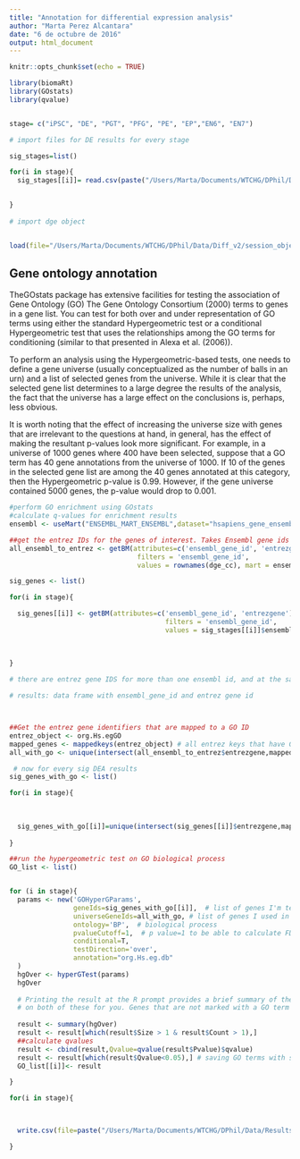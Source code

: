 ```yaml
---
title: "Annotation for differential expression analysis"
author: "Marta Perez Alcantara"
date: "6 de octubre de 2016"
output: html_document
---
```


```r
knitr::opts_chunk$set(echo = TRUE)
```


```r
library(biomaRt)
library(GOstats)
library(qvalue)


stage= c("iPSC", "DE", "PGT", "PFG", "PE", "EP","EN6", "EN7")

# import files for DE results for every stage

sig_stages=list()

for(i in stage){
  sig_stages[[i]]= read.csv(paste("/Users/Marta/Documents/WTCHG/DPhil/Data/Results/Diff_v2/Voom/conservative_counts/2016-10-05_sig_maxvals_",i,"_diff_expression_results.csv",sep=""))
 

}
 
# import dge object


load(file="/Users/Marta/Documents/WTCHG/DPhil/Data/Diff_v2/session_objects/dge_cc.xz",verbose=TRUE)  #loading the dge object for conservative counts


```

## Gene ontology annotation

TheGOstats package has extensive facilities for testing the association of Gene Ontology (GO) The Gene Ontology Consortium (2000) terms to genes in a gene list. You can test for both over and under representation of GO terms using either the standard Hypergeometric test or a conditional Hypergeometric test that uses the relationships among the GO terms for conditioning (similar to that presented in Alexa et al. (2006)).

To perform an analysis using the Hypergeometric-based tests, one needs to define a gene universe (usually conceptualized as the number of balls in an urn) and a list of selected genes from the universe. While it is clear that the selected gene list determines to a large degree the results of the analysis, the fact that the universe has a large effect on the conclusions is,
perhaps, less obvious.

It is worth noting that the effect of increasing the universe size with genes that are irrelevant to the questions at hand, in general, has the effect of making the resultant p-values look more significant. For example, in a universe of 1000 genes where 400 have been selected, suppose that a GO term has 40 gene annotations from the universe of 1000. If 10 of the genes in the selected gene list are among the 40 genes annotated at this category, then the Hypergeometric p-value is 0.99. However, if the gene universe contained 5000 genes, the p-value would drop to 0.001.
```r


#perform GO enrichment using GOstats
#calculate q-values for enrichment results
ensembl <- useMart("ENSEMBL_MART_ENSEMBL",dataset="hsapiens_gene_ensembl",host="www.ensembl.org")

##get the entrez IDs for the genes of interest. Takes Ensembl gene ids from my data
all_ensembl_to_entrez <- getBM(attributes=c('ensembl_gene_id', 'entrezgene'), 
                                filters = 'ensembl_gene_id', 
                                values = rownames(dge_cc), mart = ensembl)  # all genes from dge object

sig_genes <- list()

for(i in stage){

  sig_genes[[i]] <- getBM(attributes=c('ensembl_gene_id', 'entrezgene'), 
                                       filters = 'ensembl_gene_id', 
                                       values = sig_stages[[i]]$ensembl_gene_id, mart = ensembl)
  
  
  
}

# there are entrez gene IDS for more than one ensembl id, and at the same time there are ensembl ids without entrez gene ids.

# results: data frame with ensembl_gene_id and entrez gene id



##Get the entrez gene identifiers that are mapped to a GO ID
entrez_object <- org.Hs.egGO
mapped_genes <- mappedkeys(entrez_object) # all entrez keys that have GO id
all_with_go <- unique(intersect(all_ensembl_to_entrez$entrezgene,mapped_genes)) # all entrez ids that have GO id from dge object

 # now for every sig DEA results
sig_genes_with_go <- list()

for(i in stage){
  
  
  
  sig_genes_with_go[[i]]=unique(intersect(sig_genes[[i]]$entrezgene,mapped_genes))
  
}

##run the hypergeometric test on GO biological process
GO_list <- list()


for (i in stage){
  params <- new('GOHyperGParams',
                geneIds=sig_genes_with_go[[i]],  # list of genes I'm testing
                universeGeneIds=all_with_go, # list of genes I used in my DE analysis (all my genes with RNA-seq data)
                ontology='BP',  # biological process
                pvalueCutoff=1,  # p value=1 to be able to calculate FDR adjusted p values later (q-values)
                conditional=T,
                testDirection='over',
                annotation="org.Hs.eg.db"
  )
  hgOver <- hyperGTest(params)
  hgOver  
  
  # Printing the result at the R prompt provides a brief summary of the test performed and the number of significant terms found. Depending on how you pre-processed your gene list and gene universe, The hyperGTest function may have to do even more filtering
  # on both of these for you. Genes that are not marked with a GO term from the ontology that you specified will have to be discarded, and so you might notice that your gene list and gene universe had shrank somewhat when you print the results.
  
  result <- summary(hgOver)
  result <- result[which(result$Size > 1 & result$Count > 1),]
  ##calculate qvalues
  result <- cbind(result,Qvalue=qvalue(result$Pvalue)$qvalue)
  result <- result[which(result$Qvalue<0.05),] # saving GO terms with significant adjusted p-values
  GO_list[[i]]<- result

}

for(i in stage){
  


  write.csv(file=paste("/Users/Marta/Documents/WTCHG/DPhil/Data/Results/Diff_v2/Voom/conservative_counts/GOstats_GO_BP_",i,"_sig_result.csv",sep=""),GO_list[[i]],row.names=F)

}
```
